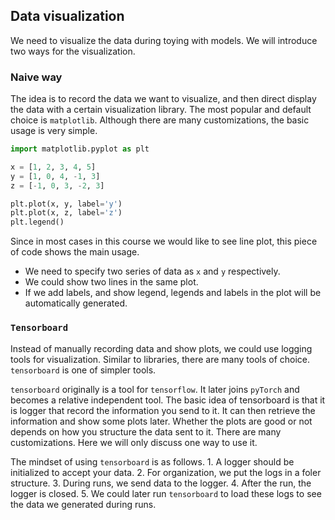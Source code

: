 ## Data visualization

We need to visualize the data during toying with models. We will introduce two ways for the visualization. 

### Naive way

The idea is to record the data we want to visualize, and then direct display the data with a certain visualization library. The most popular and default choice is `matplotlib`. Although there are many customizations, the basic usage is very simple.


```python
import matplotlib.pyplot as plt

x = [1, 2, 3, 4, 5]
y = [1, 0, 4, -1, 3]
z = [-1, 0, 3, -2, 3]

plt.plot(x, y, label='y')
plt.plot(x, z, label='z')
plt.legend()
```

Since in most cases in this course we would like to see line plot, this piece of code shows the main usage. 

- We need to specify two series of data as `x` and `y` respectively.
- We could show two lines in the same plot.
- If we add labels, and show legend, legends and labels in the plot will be automatically generated.

### `Tensorboard`

Instead of manually recording data and show plots, we could use logging tools for visualization. Similar to libraries, there are many tools of choice. `tensorboard` is one of simpler tools.

`tensorboard` originally is a tool for `tensorflow`. It later joins `pyTorch` and becomes a relative independent tool. The basic idea of tensorboard is that it is logger that record the information you send to it. It can then retrieve the information and show some plots later. Whether the plots are good or not depends on how you structure the data sent to it. There are many customizations. Here we will only discuss one way to use it.

The mindset of using `tensorboard` is as follows.
1. A logger should be initialized to accept your data. 
2. For organization, we put the logs in a foler structure.
3. During runs, we send data to the logger.
4. After the run, the logger is closed.
5. We could later run `tensorboard` to load these logs to see the data we generated during runs.


```python

```
